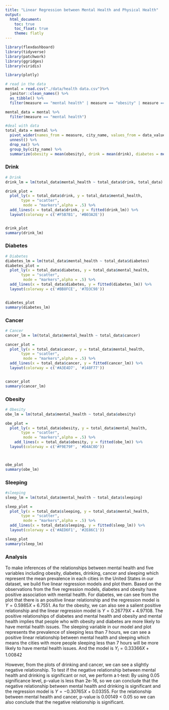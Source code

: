 ```yaml
---
title: "Linear Regression between Mental Health and Physical Health"
output: 
  html_document:
    toc: true
    toc_float: true
    theme: flatly
---
```


```r
library(flexdashboard)
library(tidyverse)
library(patchwork)
library(ggridges)
library(viridis)

library(plotly)
```

```r
# read in the data
mental = read.csv("./data/health data.csv")%>% 
  janitor::clean_names() %>% 
  as_tibble() %>% 
  filter(measure == "mental health" | measure == "obesity" | measure == "diabetes" | measure == "drink" | measure == "cancer" | measure == "sleeping") 

mental_data = mental %>%
  filter(measure == "mental health")  
```

```r
#deal with data
total_data = mental %>% 
  pivot_wider(names_from = measure, city_name, values_from = data_value) %>% 
  unnest() %>% 
  drop_na() %>% 
  group_by(city_name) %>% 
  summarize(obesity = mean(obesity), drink = mean(drink), diabetes = mean(diabetes), mental_health = mean(`mental health`), cancer = mean(cancer), sleeping = mean(sleeping))


```


### Drink
```r
# Drink 
drink_lm = lm(total_data$mental_health ~ total_data$drink, total_data)

drink_plot = 
  plot_ly(x = total_data$drink, y = total_data$mental_health, 
       type = "scatter",
        mode = "markers",alpha = .5) %>% 
  add_lines(x = total_data$drink, y = fitted(drink_lm)) %>%
  layout(colorway = c('#F5B7B1', '#B03A2E'))


drink_plot
summary(drink_lm)

```


### Diabetes
```r
# Diabetes
diabetes_lm = lm(total_data$mental_health ~ total_data$diabetes)
diabetes_plot = 
  plot_ly(x = total_data$diabetes, y = total_data$mental_health, 
       type = "scatter",
        mode = "markers",alpha = .5) %>% 
  add_lines(x = total_data$diabetes, y = fitted(diabetes_lm)) %>%
  layout(colorway = c('#BB8FCE', '#7D3C98'))


diabetes_plot
summary(diabetes_lm)
```


### Cancer
```r
# Cancer
cancer_lm = lm(total_data$mental_health ~ total_data$cancer)

cancer_plot = 
  plot_ly(x = total_data$cancer, y = total_data$mental_health, 
       type = "scatter", 
        mode = "markers",alpha = .5) %>% 
  add_lines(x = total_data$cancer, y = fitted(cancer_lm)) %>%
  layout(colorway = c('#A3E4D7', '#148F77'))


cancer_plot
summary(cancer_lm)
```


### Obesity
```r
# Obesity
obe_lm = lm(total_data$mental_health ~ total_data$obesity)

obe_plot = 
  plot_ly(x = total_data$obesity, y = total_data$mental_health, 
       type = "scatter", 
        mode = "markers",alpha = .5) %>% 
    add_lines(x = total_data$obesity, y = fitted(obe_lm)) %>%
  layout(colorway = c('#F9E79F', '#D4AC0D'))



obe_plot
summary(obe_lm)
```


### Sleeping
```r
#sleeping
sleep_lm = lm(total_data$mental_health ~ total_data$sleeping)

sleep_plot = 
  plot_ly(x = total_data$sleeping, y = total_data$mental_health, 
       type = "scatter", 
        mode = "markers",alpha = .5) %>% 
  add_lines(x = total_data$sleeping, y = fitted(sleep_lm)) %>%
  layout(colorway = c('#AED6F1', '#2E86C1'))

sleep_plot
summary(sleep_lm)
```

### Analysis

To make inferences of the relationships between mental health and five variables including obesity, diabetes, drinking, cancer and sleeping which represent the mean prevalence in each cities in the United States in our dataset, we build five linear regression models and plot them. Based on the observations from the five regression models, diabetes and obesity have positive association with mental health. For diabetes, we can see from the plot that there is an positive linear relationship and the regression model is $Y = 0.5985X + 6.7551$. As for the obesity, we can also see a salient positive relationship and the linear regression model is $Y = 0.26779X + 4.97108$. The positive relationships of diabetes and mental health and obesity and mental health implies that people who with obesity and diabetes are more likely to have mental health issues. The sleeping variable in our model and plot represents the prevalence of sleeping less than 7 hours, we can see a positive linear relationship between mental health and sleeping which means the cities with more people sleeping less than 7 hours will be more likely to have mental health issues. And the model is $Y_i = 0.33366X + 1.00842$

However, from the plots of drinking and cancer, we can see a slightly negative relationship. To test if the negative relationship between mental health and drinking is significant or not, we perform a t-test: By using 0.05 significance level, p-value is less than 2e-16, so we can conclude that the negative relationship between mental health and drinking is significant and the regression model is $Y = -0.30765X + 0.03355$. For the relationship between mental health and cancer, p-value is 0.00149 < 0.05 so we can also conclude that the negative relationship is significant. 



